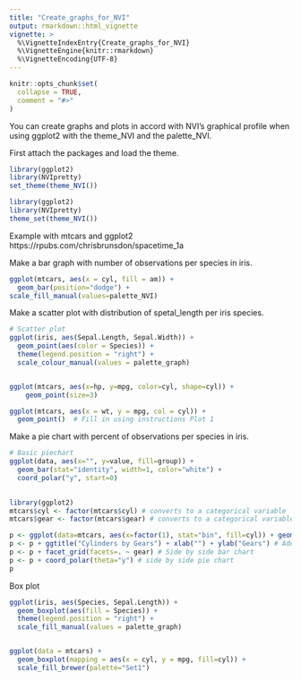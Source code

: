 ```yaml
---
title: "Create_graphs_for_NVI"
output: rmarkdown::html_vignette
vignette: >
  %\VignetteIndexEntry{Create_graphs_for_NVI}
  %\VignetteEngine{knitr::rmarkdown}
  %\VignetteEncoding{UTF-8}
---
```


```r
knitr::opts_chunk$set(
  collapse = TRUE,
  comment = "#>"
)
```

You can create graphs and plots in accord with NVI's graphical profile when using ggplot2 with the theme_NVI and the palette_NVI.

First attach the packages and load the theme.

```r
library(ggplot2)
library(NVIpretty)
set_theme(theme_NVI())
```

```r
library(ggplot2)
library(NVIpretty)
theme_set(theme_NVI())
```

Example with mtcars and ggplot2 
https://rpubs.com/chrisbrunsdon/spacetime_1a

Make a bar graph with number of observations per species in iris. 
```r
ggplot(mtcars, aes(x = cyl, fill = am)) +
  geom_bar(position="dodge") +
scale_fill_manual(values=palette_NVI)
```

Make a scatter plot with distribution of spetal_length per iris species. 
```r
# Scatter plot
ggplot(iris, aes(Sepal.Length, Sepal.Width)) +
  geom_point(aes(color = Species)) +
  theme(legend.position = "right") + 
  scale_colour_manual(values = palette_graph)


ggplot(mtcars, aes(x=hp, y=mpg, color=cyl, shape=cyl)) +
    geom_point(size=3)

ggplot(mtcars, aes(x = wt, y = mpg, col = cyl)) +
  geom_point()  # Fill in using instructions Plot 1
```
Make a pie chart with percent of observations per species in iris. 
```r
# Basic piechart
ggplot(data, aes(x="", y=value, fill=group)) +
  geom_bar(stat="identity", width=1, color="white") +
  coord_polar("y", start=0) 
  

library(ggplot2)
mtcars$cyl <- factor(mtcars$cyl) # converts to a categorical variable
mtcars$gear <- factor(mtcars$gear) # converts to a categorical variable

p <- ggplot(data=mtcars, aes(x=factor(1), stat="bin", fill=cyl)) + geom_bar(position="fill") # Stacked bar chart
p <- p + ggtitle("Cylinders by Gears") + xlab("") + ylab("Gears") # Adds titles
p <- p + facet_grid(facets=. ~ gear) # Side by side bar chart
p <- p + coord_polar(theta="y") # side by side pie chart
p
```

Box plot
```r
ggplot(iris, aes(Species, Sepal.Length)) +
  geom_boxplot(aes(fill = Species)) +
  theme(legend.position = "right") + 
  scale_fill_manual(values = palette_graph)


ggplot(data = mtcars) +
  geom_boxplot(mapping = aes(x = cyl, y = mpg, fill=cyl)) +
  scale_fill_brewer(palette="Set1")
```
